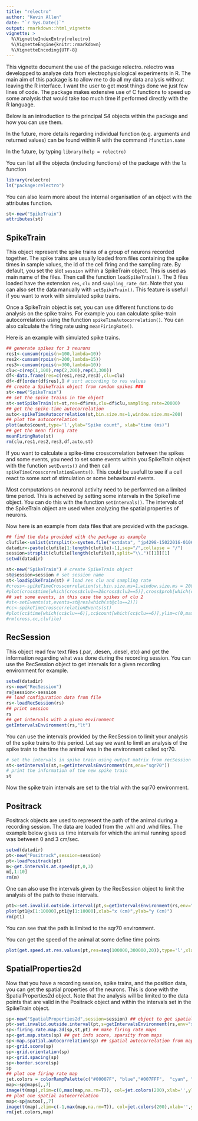 ```yaml
---
title: "relectro"
author: "Kevin Allen"
date: "`r Sys.Date()`"
output: rmarkdown::html_vignette
vignette: >
  %\VignetteIndexEntry{relectro}
  %\VignetteEngine{knitr::rmarkdown}
  %\VignetteEncoding{UTF-8}
---
```

This vignette document the use of the package relectro. relectro was developped to analyze data from electrophysiological experiments in R. The main aim of this package is to allow me to do all my data analysis without leaving the R interface. I want the user to get most things done we just few lines of code.   The package makes extensive use of C functions to speed up some analysis that would take too much time if performed directly with the R language.

Below is an introduction to the principal S4 objects within the package and how you can use them. 

In the future, more details regarding individual function (e.g. arguments and returned values) can be found within R with the command `?function.name`

In the future, by typing `library(help = relectro)`

You can list all the objects (including functions) of the package with the `ls` function
```r
library(relectro)
ls("package:relectro")
```

You can also learn more about the internal organisation of an object with the attributes function.
```r

st<-new("SpikeTrain")
attributes(st)
```
## SpikeTrain

This object represent the spike trains of a group of neurons recorded together. The spike trains are usually loaded from files containing the spike times in sample values, the id of the cell firing and the sampling rate. By default, you set the slot `session` within a SpikeTrain object. This is used as main name of the files.  Then call the function `loadSpikeTrain()`. The 3 files loaded have the extension `res`, `clu` and `sampling_rate_dat`. Note that you can also set the data manually with `setSpikeTrain()`. This feature is usefull if you want to work with simulated spike trains. 

Once a SpikeTrain object is set, you can use different functions to do analysis on the spike trains. For example you can calculate spike-train autocorrelations using the function `spikeTimeAutocorrelation()`. You can also calculate the firing rate using `meanFiringRate()`.

Here is an example with simulated spike trains.


```r
## generate spikes for 3 neurons  
res1<-cumsum(rpois(n=100,lambda=10))
res2<-cumsum(rpois(n=200,lambda=15))
res3<-cumsum(rpois(n=300,lambda=10))
clu<-c(rep(1,100),rep(2,200),rep(3,300))
df<-data.frame(res=c(res1,res2,res3),clu=clu)
df<-df[order(df$res),] # sort according to res values
## create a SpikeTrain object from random spikes ###
st<-new("SpikeTrain")
## set the spike trains in the object
st<-setSpikeTrain(st=st,res=df$res,clu=df$clu,sampling.rate=20000)
## get the spike-time autocorrelation
auto<-spikeTimeAutocorrelation(st,bin.size.ms=1,window.size.ms=200)
## plot the autocorrelation
plot(auto$count,type='l',ylab="Spike count", xlab="time (ms)")
## get the mean firing rate
meanFiringRate(st)
rm(clu,res1,res2,res3,df,auto,st)

```


If you want to calculate a spike-time crosscorrelation between the spikes and some events, you need to set some events within you SpikeTrain object with the function `setEvents()` and then call `spikeTimeCrosscorrelationEvents()`. This could be usefull to see if a cell react to some sort of stimulation or some behavioural events.

Most computations on neuronal activity need to be performed on a limited time period. This is acheived by setting some intervals in the SpikeTime object. You can do this with the function `setIntervals()`. The intervals of the SpikeTrain object are used when analyzing the spatial properties of neurons.

Now here is an example from data files that are provided with the package.

```r
## find the data provided with the package as example
clufile<-unlist(strsplit(x=system.file("extdata", "jp4298-15022016-0106.clu", package = "relectro"), split="/"))
datadir<-paste(clufile[1:length(clufile)-1],sep="/",collapse = "/")
session=strsplit(clufile[length(clufile)],split="\\.")[[1]][1]
setwd(datadir)

st<-new("SpikeTrain") # create SpikeTrain object
st@session=session # set session name
st<-loadSpikeTrain(st) # load res clu and sampling rate
#cross<-spikeTimeCrosscorrelation(st,bin.size.ms=1,window.size.ms = 200,probability = T) ## calculate spike-time crosscorrelation
#plot(cross$time[which(cross$clu1==2&cross$clu2==5)],cross$prob[which(cross$clu1==2&cross$clu2==5)],ylim=c(0,max(cross$prob[which(cross$clu1==2&cross$clu2==5)])),type='l',ylab="Spike probability",xlab="Time (ms)",main="cc cells 2 and 5") ## plot one crosscorrelation
## set some events, in this case the spikes of clu 2
#st<-setEvents(st,events=st@res[which(st@clu==2)])
#cc<-spikeTimeCrosscorrelationEvents(st)
#plot(cc$time[which(cc$clu==6)],cc$count[which(cc$clu==6)],ylim=c(0,max(cc$count[which(cc$clu==6)])),ylab="Spike count",xlab="Time (ms)",type='l',main="cc spike cells 2 and 6")
#rm(cross,cc,clufile)

```

## RecSession

This object read few text files (.par, .desen, .desel, etc) and get the information regarding what was done during the recording session. You can use the RecSession object to get intervals for a given recording environment for example.

```r
setwd(datadir)
rs<-new("RecSession")
rs@session<-session
## load configuration data from file
rs<-loadRecSession(rs)
## print session
rs
## get intervals with a given environment
getIntervalsEnvironment(rs,"lt")
```


You can use the intervals provided by the RecSession to limit your analysis of the spike trains to this period. Let say we want to limit an analysis of the spike train to the time the animal was in the environment called sqr70.
```r
# set the intervals in spike train using output matrix from recSession
st<-setIntervals(st,s=getIntervalsEnvironment(rs,env="sqr70"))
# print the information of the new spike train
st
```
Now the spike train intervals are set to the trial with the sqr70 environment.


## Positrack

Positrack objects are used to represent the path of the animal during a recording session. The data are loaded from the .whl and .whd files. The example below gives us time intervals for which the animal running speed was between 0 and 3 cm/sec. 

```r
setwd(datadir)
pt<-new("Positrack",session=session)
pt<-loadPositrack(pt)
m<-get.intervals.at.speed(pt,0,3)
m[,1:10]
rm(m)
```

One can also use the intervals given by the RecSession object to limit the analysis of the path to these intervals.
```r
pt1<-set.invalid.outside.interval(pt,s=getIntervalsEnvironment(rs,env="sqr70"))
plot(pt1@x[1:10000],pt1@y[1:10000],xlab="x (cm)",ylab="y (cm)")
rm(pt1)
```

You can see that the path is limited to the sqr70 environment.

You can get the speed of the animal at some define time points
```r
plot(get.speed.at.res.values(pt,res=seq(100000,300000,20)),type='l',xlab="res index",ylab="Running speed (cm/sec)")
```

## SpatialProperties2d

Now that you have a recording session, spike trains, and the position data, you can get the spatial properties of the neurons. This is done with the SpatialProperties2d object. Note that the analysis will be limited to the data points that are valid in the Positrack object and within the intervals set in the SpikeTrain object.


```r

sp<-new("SpatialProperties2d",session=session) ## object to get spatial properties
pt<-set.invalid.outside.interval(pt,s=getIntervalsEnvironment(rs,env="sqr70")) ## select position data for one environment
sp<-firing.rate.map.2d(sp,st,pt) ## make firing rate maps
sp<-get.map.stats(sp) ## get info score, sparsity from maps
sp<-map.spatial.autocorrelation(sp) ## spatial autocorrelation from maps
sp<-grid.score(sp)
sp<-grid.orientation(sp)
sp<-grid.spacing(sp)
sp<-border.score(sp)
sp
## plot one firing rate map
jet.colors = colorRampPalette(c("#00007F", "blue","#007FFF",  "cyan", "#7FFF7F", "yellow", "#FF7F00","red"))
map<-sp@maps[,,7]
image(t(map),zlim=c(0,max(map,na.rm=T)), col=jet.colors(200),xlab='',ylab='',axes=FALSE)
## plot one spatial autocorrelation
map<-sp@autos[,,7]
image(t(map),zlim=c(-1,max(map,na.rm=T)), col=jet.colors(200),xlab='',ylab='',axes=FALSE)
rm(jet.colors,map)
```


